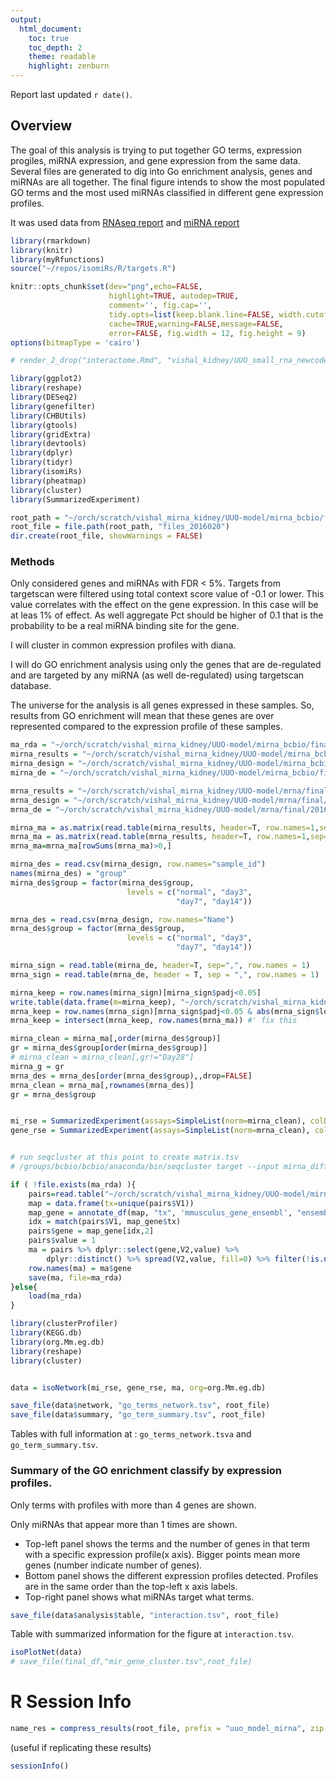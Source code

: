 ```yaml
---
output:
  html_document:
    toc: true
    toc_depth: 2
    theme: readable
    highlight: zenburn
---
```


Report last updated `r date()`.

## Overview

The goal of this analysis is trying to put together GO terms,
expression progiles, miRNA expression, 
and gene expression from the same data. Several files are generated
to dig into Go enrichment analysis, genes and miRNAs are 
all together. The final figure intends to show the most populated
GO terms and the most used miRNAs classified in different gene
expression profiles.

It was used data from [RNAseq report](https://dl.dropboxusercontent.com/u/20050186/hsph/vishal_kidney/FA_mrna/mrna-summary.html#differential-expression)
and [miRNA report](https://dl.dropboxusercontent.com/u/20050186/hsph/vishal_kidney/FA_small_rna/srna-summary.html#Differential_expression)

```r
library(rmarkdown)
library(knitr)
library(myRfunctions)
source("~/repos/isomiRs/R/targets.R")

knitr::opts_chunk$set(dev="png",echo=FALSE,
                      highlight=TRUE, autodep=TRUE,
                      comment='', fig.cap='',
                      tidy.opts=list(keep.blank.line=FALSE, width.cutoff=200),
                      cache=TRUE,warning=FALSE,message=FALSE,
                      error=FALSE, fig.width = 12, fig.height = 9)
options(bitmapType = 'cairo')
```

```r
# render_2_drop("interactome.Rmd", "vishal_kidney/UUO_small_rna_newcode")
```

```r
library(ggplot2)
library(reshape)
library(DESeq2)
library(genefilter)
library(CHBUtils)
library(gtools)
library(gridExtra)
library(devtools)
library(dplyr)
library(tidyr)
library(isomiRs)
library(pheatmap)
library(cluster)
library(SummarizedExperiment)

root_path = "~/orch/scratch/vishal_mirna_kidney/UUO-model/mirna_bcbio/final"
root_file = file.path(root_path, "files_2016020")
dir.create(root_file, showWarnings = FALSE)

```

### Methods

Only considered genes and miRNAs with FDR < 5%. Targets from targetscan
were filtered using total context score value of -0.1 or lower. 
This value correlates with the effect on the gene expression. 
In this case will be at leas 1% of effect. As well aggregate Pct should be 
higher of 0.1 that is the probability to be a real miRNA binding site
for the gene.

I will cluster in common expression profiles with diana.

I will do GO enrichment analysis using only the genes that are de-regulated
and are targeted by any miRNA (as well de-regulated) using targetscan database.

The universe for the analysis is all genes expressed in these samples. So,
results from GO enrichment will mean that these genes are over represented compared to
the expression profile of these samples.


```r
ma_rda = "~/orch/scratch/vishal_mirna_kidney/UUO-model/mirna_bcbio/final/files/ma.rda"
mirna_results = "~/orch/scratch/vishal_mirna_kidney/UUO-model/mirna_bcbio/final/files/uuo_model_mirna_log2_counts.tsv"
mirna_design = "~/orch/scratch/vishal_mirna_kidney/UUO-model/mirna_bcbio/final/2016-04-21_mirna_bcbio/report/summary.csv"
mirna_de = "~/orch/scratch/vishal_mirna_kidney/UUO-model/mirna_bcbio/final/files/uuo_model_mirna.tsv"

mrna_results = "~/orch/scratch/vishal_mirna_kidney/UUO-model/mrna/final/2016-02-03_mrna/files/uuo_model_log2_counts.tsv"
mrna_design = "~/orch/scratch/vishal_mirna_kidney/UUO-model/mrna/final/2016-02-03_mrna/project-summary.csv"
mrna_de = "~/orch/scratch/vishal_mirna_kidney/UUO-model/mrna/final/2016-02-03_mrna/files/uuo_model.tsv"

mirna_ma = as.matrix(read.table(mirna_results, header=T, row.names=1,sep=","))
mrna_ma = as.matrix(read.table(mrna_results, header=T, row.names=1,sep=","))
mrna_ma=mrna_ma[rowSums(mrna_ma)>0,]

mirna_des = read.csv(mirna_design, row.names="sample_id")
names(mirna_des) = "group"
mirna_des$group = factor(mirna_des$group, 
                          levels = c("normal", "day3",
                                     "day7", "day14"))

mrna_des = read.csv(mrna_design, row.names="Name")
mrna_des$group = factor(mrna_des$group, 
                          levels = c("normal", "day3",
                                     "day7", "day14"))

mirna_sign = read.table(mirna_de, header=T, sep=",", row.names = 1)
mrna_sign = read.table(mrna_de, header = T, sep = ",", row.names = 1)

mirna_keep = row.names(mirna_sign)[mirna_sign$padj<0.05]
write.table(data.frame(m=mirna_keep), "~/orch/scratch/vishal_mirna_kidney/UUO-model/mirna_bcbio/final/files/mirna_diff.txt",row.names=F, col.names=F, quote=F)
mrna_keep = row.names(mrna_sign)[mrna_sign$padj<0.05 & abs(mrna_sign$log2FoldChange)]
mrna_keep = intersect(mrna_keep, row.names(mrna_ma)) #' fix this

mirna_clean = mirna_ma[,order(mirna_des$group)]
gr = mirna_des$group[order(mirna_des$group)]
# mirna_clean = mirna_clean[,gr!="Day28"]
mirna_g = gr
mrna_des = mrna_des[order(mrna_des$group),,drop=FALSE]
mrna_clean = mrna_ma[,rownames(mrna_des)]
gr = mrna_des$group


mi_rse = SummarizedExperiment(assays=SimpleList(norm=mirna_clean), colData= mirna_des[order(mirna_des$group), ,drop=F], metadata=list(sign=mirna_keep))
gene_rse = SummarizedExperiment(assays=SimpleList(norm=mrna_clean), colData=mrna_des[order(mrna_des$group),"group",drop=FALSE], metadata=list(sign=mrna_keep))


# run seqcluster at this point to create matrix.tsv
# /groups/bcbio/bcbio/anaconda/bin/seqcluster target --input mirna_diff.txt --sps mmu -o target --annotation /groups/bcbio/bcbio/genomes/Mmusculus/mm10/srnaseq

if ( !file.exists(ma_rda) ){
    pairs=read.table("~/orch/scratch/vishal_mirna_kidney/UUO-model/mirna_bcbio/final/files/target/matrix.tsv") %>% filter(V3< -.1)
    map = data.frame(tx=unique(pairs$V1))
    map_gene = annotate_df(map, "tx", 'mmusculus_gene_ensembl', "ensembl_transcript_id", "ensembl_gene_id")
    idx = match(pairs$V1, map_gene$tx)
    pairs$gene = map_gene[idx,2]
    pairs$value = 1
    ma = pairs %>% dplyr::select(gene,V2,value) %>%
        dplyr::distinct() %>% spread(V2,value, fill=0) %>% filter(!is.na(gene))
    row.names(ma) = ma$gene
    save(ma, file=ma_rda)
}else{
    load(ma_rda)    
}

```

```r
library(clusterProfiler)
library(KEGG.db)
library(org.Mm.eg.db)
library(reshape)
library(cluster)


data = isoNetwork(mi_rse, gene_rse, ma, org=org.Mm.eg.db)

save_file(data$network, "go_terms_network.tsv", root_file)
save_file(data$summary, "go_term_summary.tsv", root_file)
```

Tables with full information at : `go_terms_network.tsva` and `go_term_summary.tsv`.

### Summary of the GO enrichment classify by expression profiles.

Only terms with profiles with more than 4 genes are shown. 

Only miRNAs that appear more than 1 times are shown.

* Top-left panel shows the terms and the number of genes in that term with a specific expression profile(x axis). Bigger points mean more genes (number indicate number of genes). 
* Bottom panel shows the different expression profiles detected. Profiles are in the same order than the top-left x axis labels.
* Top-right panel shows what miRNAs target what terms.

```r
save_file(data$analysis$table, "interaction.tsv", root_file)
```

Table with summarized information for the figure at `interaction.tsv`.

```r
isoPlotNet(data)
# save_file(final_df,"mir_gene_cluster.tsv",root_file)
```
# R Session Info


```r
name_res = compress_results(root_file, prefix = "uuo_model_mirna", zip = TRUE)
```

(useful if replicating these results)

```r
sessionInfo()
```


